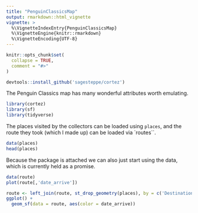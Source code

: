 ```yaml
---
title: "PenguinClassicsMap"
output: rmarkdown::html_vignette
vignette: >
  %\VignetteIndexEntry{PenguinClassicsMap}
  %\VignetteEngine{knitr::rmarkdown}
  %\VignetteEncoding{UTF-8}
---
```


```r
knitr::opts_chunk$set(
  collapse = TRUE,
  comment = "#>"
)
```


```r
devtools::install_github('sagesteppe/cortez')
```

The Penguin Classics map has many wonderful attributes worth emulating. 

```r
library(cortez)
library(sf)
library(tidyverse)
```

The places visited by the collectors can be loaded using `places`, and the route they took (which I made up) can be loaded via `routes``. 

```r
data(places)
head(places)
```

Because the package is attached we can also just start using the data, which is currently held as a promise. 

```r
data(route)
plot(route[,'date_arrive'])

route <- left_join(route, st_drop_geometry(places), by = c('Destination' = 'location.english'))
ggplot() + 
  geom_sf(data = route, aes(color = date_arrive))
```


